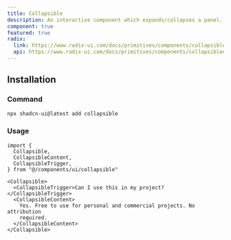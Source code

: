 ```yaml
---
title: Collapsible
description: An interactive component which expands/collapses a panel.
component: true
featured: true
radix:
  link: https://www.radix-ui.com/docs/primitives/components/collapsible
  api: https://www.radix-ui.com/docs/primitives/components/collapsible#api-reference
---
```


<ComponentPreview name="collapsible-demo" />

## Installation

<Steps>

### Command

```bash
npx shadcn-ui@latest add collapsible
```

### Usage

```tsx
import {
  Collapsible,
  CollapsibleContent,
  CollapsibleTrigger,
} from "@/components/ui/collapsible"
```

```tsx
<Collapsible>
  <CollapsibleTrigger>Can I use this in my project?</CollapsibleTrigger>
  <CollapsibleContent>
    Yes. Free to use for personal and commercial projects. No attribution
    required.
  </CollapsibleContent>
</Collapsible>
```

</Steps>
